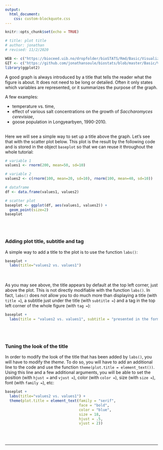 ```yaml
---
output:
  html_document:
    css: custom-blockquote.css
--- 
```


```r
knitr::opts_chunk$set(echo = TRUE)

# title: plot title
# author: jonathan
# revised: 11/2/2020 

WEB <- c("https://bioceed.uib.no/dropfolder/bioSTATS/Rmd/Basic/Visualizing/Essential/plot-title.html")
GIT <- c("https://github.com/jonathansoule/biostats/blob/master/Basic/Visualizing/Essential/plot-title.Rmd")
library(ggplot2)
```
A good graph is always introduced by a title that tells the reader what the figure is about. It does not need to be long or detailed. Often it only states which variables are represented, or it summarizes the purpose of the graph.

A few examples:

+ temperature vs. time,
+ effect of various salt concentrations on the growth of *Saccharomyces cerevisiae*,
+ goose population in Longyearbyen, 1990-2010.
<br/><br/>

Here we will see a simple way to set up a title above the graph. Let’s see that with the scatter plot below. This plot is the result by the following code and is stored in the object `baseplot` so that we can reuse it throughout the whole tutorial:

```r
# variable 1
values1 <- rnorm(200, mean=50, sd=10) 

# variable 2
values2 <- c(rnorm(100, mean=20, sd=10), rnorm(100, mean=40, sd=10))

# dataframe
df <- data.frame(values1, values2)

# scatter plot
baseplot <- ggplot(df, aes(values1, values2)) +
  geom_point(size=2) 
baseplot
```
<br/><br/>

### Adding plot title, subtitle and tag

A simple way to add a title to the plot is to use the function `labs()`:

```r
baseplot +
  labs(title="values2 vs. values1")
```
<br/><br/>
As you may see above, the title appears by default at the top left corner, just above the plot. This is not directly modifiable with the function `labs()`. In fact, `labs()` does not allow you to do much more than displaying a title (with `title =`), a subtitle just under the title (with `subtitle =`) and a tag in the top left corner of the whole figure (with `tag =`):

```r
baseplot +
  labs(title = "values2 vs. values1", subtitle = "presented in the form of a scatterplot", tag="Fig.1A")
```
<br/><br/>

### Tuning the look of the title

In order to modify the look of the title that has been added by `labs()`, you will have to modify the *theme*. To do so, you will have to add an additional line to the code and use the function `theme(plot.title = element_text())`. Using this line and a few additional arguments, you will be able to set the position (with `hjust =` and `vjust =`), color (with `color =`), size (with `size =`), font (with `family =`), etc:

```r
baseplot +
  labs(title="values2 vs. values1") +
  theme(plot.title = element_text(family = "serif", 
                                  face = "bold", 
                                  color = "blue",
                                  size = 18,
                                  hjust = .5,
                                  vjust = 2))
```

<br/><br/>


***
<!-- UNCOMMENT TO ACTIVATE
Get the Rmarkdown file corresponding to this page on [GitHub](`r GIT`){target="_blank"}.
-->
